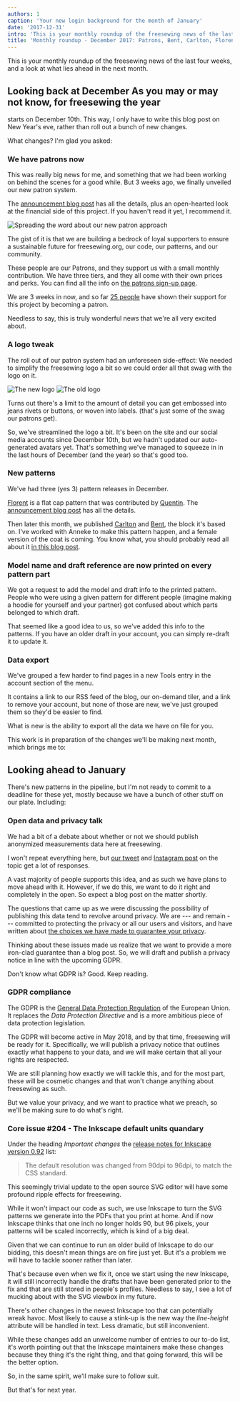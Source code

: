 ```yaml
---
authors: 1
caption: 'Your new login background for the month of January'
date: '2017-12-31'
intro: 'This is your monthly roundup of the freesewing news of the last four weeks, and a look at what lies ahead in the next month.'
title: 'Monthly roundup - December 2017: Patrons, Bent, Carlton, Florent, and the looming Inkscape issue'
---
```


This is your monthly roundup of the freesewing news of the last four weeks, and
a look at what lies ahead in the next month.

<!-- truncate -->

## Looking back at December As you may or may not know, for freesewing the year

starts on December 10th. This way, I only have to write this blog post on New
Year's eve, rather than roll out a bunch of new changes.

What changes? I'm glad you asked:

### We have patrons now

This was really big news for me, and something that we had been working on
behind the scenes for a good while. But 3 weeks ago, we finally unveiled our
new patron system.

The [announcement blog post](/blog/calling-all-patrons/) has all the details,
plus an open-hearted look at the financial side of this project. If you haven't
read it yet, I recommend it.

![Spreading the word about our new patron
approach](https://posts.freesewing.org/uploads/patrons_ig_bad479bb83.png)

The gist of it is that we are building a bedrock of loyal supporters to ensure
a sustainable future for freesewing.org, our code, our patterns, and our
community.

These people are our Patrons, and they support us with a small monthly
contribution. We have three tiers, and they all come with their own prices and
perks. You can find all the info on [the patrons sign-up page](/patrons/join).

We are 3 weeks in now, and so far [25 people](/patrons) have shown their
support for this project by becoming a patron.

Needless to say, this is truly wonderful news that we're all very excited
about.

### A logo tweak

The roll out of our patron system had an unforeseen side-effect: We needed to
simplify the freesewing logo a bit so we could order all that swag with the
logo on it.

![The new logo](https://posts.freesewing.org/uploads/logo_cb4d9e16ca.svg) ![The
old logo](https://posts.freesewing.org/uploads/old_logo_flag_cbfc5a5ff1.png)

Turns out there's a limit to the amount of detail you can get embossed into
jeans rivets or buttons, or woven into labels. (that's just some of the swag
our patrons get).

So, we've streamlined the logo a bit. It's been on the site and our social
media accounts since December 10th, but we hadn't updated our auto-generated
avatars yet. That's something we've managed to squeeze in in the last hours of
December (and the year) so that's good too.

### New patterns

We've had three (yes 3) pattern releases in December.

[Florent](/designs/florent) is a flat cap pattern that was contributed by
[Quentin](/users/user?id=241). The [announcement blog
post](/blog/florent-flat-cap-beta/) has all the details.

Then later this month, we published [Carlton](/designs/carlton) and
[Bent](/designs/bent), the block it's based on. I've worked with
Anneke to make this pattern happen, and a
female version of the coat is coming. You know what, you should probably read
all about it [in this blog post](/blog/announcing-carlton-and-bent/).

### Model name and draft reference are now printed on every pattern part

We got a request to add the model and draft info to the printed pattern. People
who were using a given pattern for different people (imagine making a hoodie
for yourself and your partner) got confused about which parts belonged to which
draft.

That seemed like a good idea to us, so we've added this info to the patterns.
If you have an older draft in your account, you can simply re-draft it to
update it.

### Data export

We've grouped a few harder to find pages in a new Tools entry in the
account section of the menu.

It contains a link to our RSS feed of the blog, our on-demand tiler, and a link
to remove your account, but none of those are new, we've just grouped them so
they'd be easier to find.

What is new is the ability to export all the data we have on file for you.

This work is in preparation of the changes we'll be making next month, which
brings me to:

## Looking ahead to January

There's new patterns in the pipeline, but I'm not ready to commit to a deadline
for these yet, mostly because we have a bunch of other stuff on our plate.
Including:

### Open data and privacy talk

We had a bit of a debate about whether or not we should publish anonymized
measurements data here at freesewing.

I won't repeat everything here, but [our
tweet](https://twitter.com/j__st/status/941586171158777856) and [Instagram
post](https://www.instagram.com/p/Bct2jUEnuS9/) on the topic get a lot of
responses.

A vast majority of people supports this idea, and as such we have plans to move
ahead with it. However, if we do this, we want to do it right and completely
in the open. So expect a blog post on the matter shortly.

The questions that came up as we were discussing the possibility of publishing
this data tend to revolve around privacy. We are --- and remain --- committed
to protecting the privacy or all our users and visitors, and have written about
[the choices we have made to guarantee your privacy](/blog/privacy-choices/).

Thinking about these issues made us realize that we want to provide a more
iron-clad guarantee than a blog post. So, we will draft and publish a privacy
notice in line with the upcoming GDPR.

Don't know what GDPR is? Good. Keep reading.

### GDPR compliance

The GDPR is the [General Data Protection
Regulation](https://en.wikipedia.org/wiki/General_Data_Protection_Regulation)
of the European Union. It replaces the _Data Protection Directive_ and is a
more ambitious piece of data protection legislation.

The GDPR will become active in May 2018, and by that time, freesewing will be
ready for it. Specifically, we will publish a privacy notice that outlines
exactly what happens to your data, and we will make certain that all your
rights are respected.

We are still planning how exactly we will tackle this, and for the most part,
these will be cosmetic changes and that won't change anything about freesewing
as such.

But we value your privacy, and we want to practice what we preach, so we'll be
making sure to do what's right.

### Core issue #204 - The Inkscape default units quandary

Under the heading _Important changes_ the [release notes for Inkscape version
0.92](http://wiki.inkscape.org/wiki/index.php/Release_notes/0.92#Important_changes)
list:

> The default resolution was changed from 90dpi to 96dpi, to match the CSS
> standard.

This seemingly trivial update to the open source SVG editor will have some
profound ripple effects for freesewing.

While it won't impact our code as such, we use Inkscape to turn the SVG
patterns we generate into the PDFs that you print at home. And if now Inkscape
thinks that one inch no longer holds 90, but 96 pixels, your patterns will be
scaled incorrectly, which is kind of a big deal.

Given that we can continue to run an older build of Inkscape to do our bidding,
this doesn't mean things are on fire just yet. But it's a problem we will have
to tackle sooner rather than later.

That's because even when we fix it, once we start using the new Inkscape, it
will still incorrectly handle the drafts that have been generated prior to the
fix and that are still stored in people's profiles. Needless to say, I see a
lot of mucking about with the SVG viewbox in my future.

There's other changes in the newest Inkscape too that can potentially wreak
havoc. Most likely to cause a stink-up is the new way the _line-height_
attribute will be handled in text. Less dramatic, but still inconvenient.

While these changes add an unwelcome number of entries to our to-do list, it's
worth pointing out that the Inkscape maintainers make these changes because
they thing it's the right thing, and that going forward, this will be the
better option.

So, in the same spirit, we'll make sure to follow suit.

But that's for next year.
